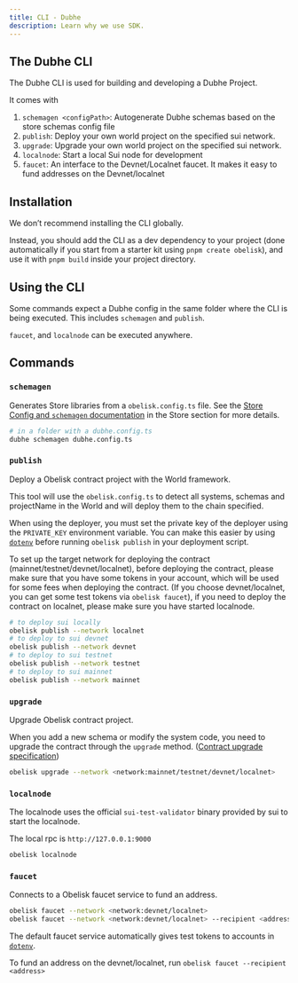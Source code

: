 ```yaml
---
title: CLI - Dubhe
description: Learn why we use SDK.
---
```


## The Dubhe CLI

The Dubhe CLI is used for building and developing a Dubhe Project.

It comes with


1. `schemagen <configPath>`: Autogenerate Dubhe schemas based on the store schemas config file
2. `publish`: Deploy your own world project on the specified sui network.
3. `upgrade`: Upgrade your own world project on the specified sui network.
4. `localnode`: Start a local Sui node for development
5. `faucet`: An interface to the Devnet/Localnet faucet. It makes it easy to fund addresses on the Devnet/localnet

## Installation

We don’t recommend installing the CLI globally.

Instead, you should add the CLI as a dev dependency to your project (done automatically if you start from a starter kit using `pnpm create obelisk`), and use it with `pnpm build` inside your project directory.

## Using the CLI

Some commands expect a Dubhe config in the same folder where the CLI is being executed. This includes `schemagen` and `publish`.

`faucet`, and `localnode` can be executed anywhere.

## Commands

### `schemagen`

Generates Store libraries from a `obelisk.config.ts` file. See the [Store Config and `schemagen` documentation](../schemas/config) in the Store section for more details.

```bash
# in a folder with a dubhe.config.ts
dubhe schemagen dubhe.config.ts
```

### `publish`

Deploy a Obelisk contract project with the World framework.

This tool will use the `obelisk.config.ts` to detect all systems, schemas and projectName in the World and will deploy them to the chain specified.

When using the deployer, you must set the private key of the deployer using the `PRIVATE_KEY` environment variable. You can make this easier by using [`dotenv`](https://www.npmjs.com/package/dotenv) before running `obelisk publish` in your deployment script.

To set up the target network for deploying the contract (mainnet/testnet/devnet/localnet), before deploying the contract, please make sure that you have some tokens in your account, which will be used for some fees when deploying the contract. (If you choose devnet/localnet, you can get some test tokens via `obelisk faucet`), if you need to deploy the contract on localnet, please make sure you have started localnode.

```bash
# to deploy sui locally
obelisk publish --network localnet
# to deploy to sui devnet
obelisk publish --network devnet
# to deploy to sui testnet
obelisk publish --network testnet
# to deploy to sui mainnet
obelisk publish --network mainnet
```


### `upgrade`

Upgrade Obelisk contract project.

When you add a new schema or modify the system code, you need to upgrade the contract through the `upgrade` method. ([Contract upgrade specification](../migrating-from-others))

```bash
obelisk upgrade --network <network:mainnet/testnet/devnet/localnet>
```

### `localnode`

The localnode uses the official `sui-test-validator` binary provided by sui to start the localnode.

The local rpc is `http://127.0.0.1:9000`

```bash
obelisk localnode
```

### `faucet`

Connects to a Obelisk faucet service to fund an address.

```bash
obelisk faucet --network <network:devnet/localnet>
obelisk faucet --network <network:devnet/localnet> --recipient <address>
```

The default faucet service automatically gives test tokens to accounts in [`dotenv`](https://www.npmjs.com/package/dotenv).

To fund an address on the devnet/localnet, run `obelisk faucet --recipient <address>`
